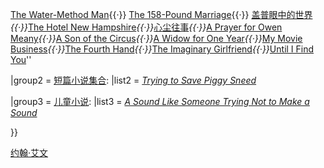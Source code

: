 {{Navbox
|name   = 约翰·艾文
|title  = '''[[约翰·艾文]]的[[:Category:约翰·艾文的著作|著作]]'''

|group1 = [[:Category:约翰·艾文的小说|小说]]:
|list1 = ''[[Setting Free the Bears]]{{·}} [[The Water-Method Man]]{{·}} [[The 158-Pound Marriage]]{{·}} [[盖普眼中的世界]]'' {{·}} ''[[The Hotel New Hampshire]]'' {{·}} ''[[心尘往事]]'' {{·}} ''[[A Prayer for Owen Meany]]'' {{·}} ''[[A Son of the Circus]]''{{·}} ''[[A Widow for One Year]]'' {{·}} ''[[My Movie Business]]''{{·}} ''[[The Fourth Hand]]''{{·}} ''[[The Imaginary Girlfriend]]''{{·}} ''[[Until I Find You]]''

|group2 = [[:Category:约翰·艾文的短篇小说集合|短篇小说集合]]:
|list2 = ''[[Trying to Save Piggy Sneed]]''

|group3 = [[:Category:约翰·艾文的著作|儿童小说]]:
|list3 = ''[[A Sound Like Someone Trying Not to Make a Sound]]''

}}<noinclude>
[[Category:美国作家模版|约翰·艾文]]
</noinclude>
